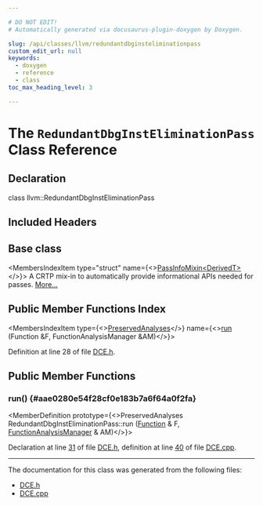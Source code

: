 ```yaml
---

# DO NOT EDIT!
# Automatically generated via docusaurus-plugin-doxygen by Doxygen.

slug: /api/classes/llvm/redundantdbginsteliminationpass
custom_edit_url: null
keywords:
  - doxygen
  - reference
  - class
toc_max_heading_level: 3

---
```





# The `RedundantDbgInstEliminationPass` Class Reference

<DoxygenPage pluginConfig={pluginConfig}>



## Declaration

<CodeBlock>class llvm::RedundantDbgInstEliminationPass</CodeBlock>

## Included Headers

<IncludesList>
<IncludesListItem
  filePath="llvm/Transforms/Scalar/DCE.h"
  permalink="/docs/api/files/include/include/llvm/include/llvm/transforms/include/llvm/transforms/scalar/dce-h"
  isLocal="true" />
</IncludesList>

## Base class

<MembersIndex>

<MembersIndexItem
  type="struct"
  name={<><a href="/docs/api/structs/llvm/passinfomixin">PassInfoMixin&lt;DerivedT&gt;</a></>}>
A CRTP mix-in to automatically provide informational APIs needed for passes. <a href="/docs/api/structs/llvm/passinfomixin/#details">More...</a>
</MembersIndexItem>

</MembersIndex>

## Public Member Functions Index

<MembersIndex>

<MembersIndexItem
  type={<><a href="/docs/api/classes/llvm/preservedanalyses">PreservedAnalyses</a></>}
  name={<><a href="#aae0280e54f28cf0e183b7a6f64a0f2fa">run</a> (Function &amp;F, FunctionAnalysisManager &amp;AM)</>}>
</MembersIndexItem>

</MembersIndex>


Definition at line 28 of file <a href="/docs/api/files/include/include/llvm/include/llvm/transforms/include/llvm/transforms/scalar/dce-h">DCE.h</a>.

<SectionDefinition>

## Public Member Functions

### run() {#aae0280e54f28cf0e183b7a6f64a0f2fa}

<MemberDefinition
  prototype={<>PreservedAnalyses RedundantDbgInstEliminationPass::run (<a href="/docs/api/classes/llvm/function">Function</a> &amp; F, <a href="/docs/api/namespaces/llvm/#adce09a5a0de0e3177eb00e932734af2f">FunctionAnalysisManager</a> &amp; AM)</>}>

Declaration at line <a href="/docs/api/files/include/include/llvm/include/llvm/transforms/include/llvm/transforms/scalar/dce-h/#l00031">31</a> of file <a href="/docs/api/files/include/include/llvm/include/llvm/transforms/include/llvm/transforms/scalar/dce-h">DCE.h</a>, definition at line <a href="/docs/api/files/lib/lib/transforms/lib/transforms/scalar/dce-cpp/#l00040">40</a> of file <a href="/docs/api/files/lib/lib/transforms/lib/transforms/scalar/dce-cpp">DCE.cpp</a>.
</MemberDefinition>

</SectionDefinition>

<hr/>

The documentation for this class was generated from the following files:

<ul>
<li><a href="/docs/api/files/include/include/llvm/include/llvm/transforms/include/llvm/transforms/scalar/dce-h">DCE.h</a></li>
<li><a href="/docs/api/files/lib/lib/transforms/lib/transforms/scalar/dce-cpp">DCE.cpp</a></li>
</ul>

</DoxygenPage>
